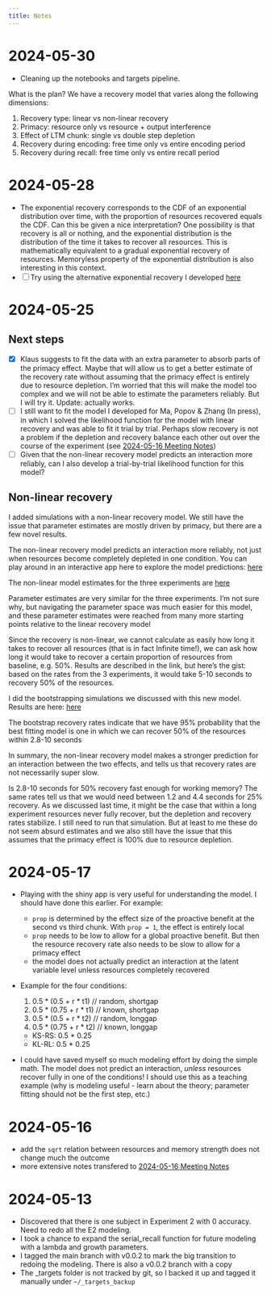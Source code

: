 ```yaml
---
title: Notes
---
```


# 2024-05-30

- Cleaning up the notebooks and targets pipeline.

What is the plan? We have a recovery model that varies along the following dimensions:

1. Recovery type: linear vs non-linear recovery
2. Primacy: resource only vs resource + output interference
3. Effect of LTM chunk: single vs double step depletion
4. Recovery during encoding: free time only vs entire encoding period
5. Recovery during recall: free time only vs entire recall period

# 2024-05-28

- The exponential recovery corresponds to the CDF of an exponential distribution over time, with the proportion of resources recovered equals the CDF. Can this be given a nice interpretation? One possibility is that recovery is all or nothing, and the exponential distribution is the distribution of the time it takes to recover all resources. This is mathematically equivalent to a gradual exponential recovery of resources. Memoryless property of the exponential distribution is also interesting in this context. 
- [ ] Try using the alternative exponential recovery I developed [here](notebooks/linear-recovery-random-variable.qmd)

# 2024-05-25

## Next steps

- [X] Klaus suggests to fit the data with an extra parameter to absorb parts of the primacy effect. Maybe that will allow us to get a better estimate of the recovery rate without assuming that the primacy effect is entirely due to resource depletion. I'm worried that this will make the model too complex and we will not be able to estimate the parameters reliably. But I will try it. Update: actually works.
- [ ] I still want to fit the model I developed for Ma, Popov & Zhang (In press), in which I solved the likelihood function for the model with linear recovery and was able to fit it trial by trial. Perhaps slow recovery is not a problem if the depletion and recovery balance each other out over the course of the experiment (see [2024-05-16 Meeting Notes](dev-notebooks/2024-05-16-meeting.qmd#modeling-left-to-do))
- [ ] Given that the non-linear recovery model predicts an interaction more reliably, can I also develop a trial-by-trial likelihood function for this model?

## Non-linear recovery

I added simulations with a non-linear recovery model. We still have the issue that parameter estimates are mostly driven by primacy, but there are a few novel results.
 
The non-linear recovery model predicts an interaction more reliably, not just when resources become completely depleted in one condition. You can play around in an interactive app here to explore the model predictions: [here](https://venpopov.github.io/ltmTimeBenefit/quarto/notebooks/non_linear_recovery.html)
 
The non-linear model estimates for the three experiments are [here](https://venpopov.github.io/ltmTimeBenefit/quarto/notebooks/model3_basic_fits.html)
 
Parameter estimates are very similar for the three experiments. I’m not sure why, but navigating the parameter space was much easier for this model, and these parameter estimates were reached from many more starting points relative to the linear recovery model
 
Since the recovery is non-linear, we cannot calculate as easily how long it takes to recover all resources (that is in fact Infinite time!), we can ask how long it would take to recover a certain proportion of resources from baseline, e.g. 50%. Results are described in the link, but here’s the gist: based on the rates from the 3 experiments, it would take 5-10 seconds to recovery 50% of the resources.
 
I did the bootstrapping simulations we discussed with this new model. Results are here: [here](https://venpopov.github.io/ltmTimeBenefit/quarto/notebooks/model3_bootstrap.html)

The bootstrap recovery rates indicate that we have 95% probability that the best fitting model is one in which we can recover 50% of the resources within 2.8-10 seconds
 
In summary, the non-linear recovery model makes a stronger prediction for an interaction between the two effects, and tells us that recovery rates are not necessarily super slow.
 
Is 2.8-10 seconds for 50% recovery fast enough for working memory? The same rates tell us that we would need between 1.2 and 4.4 seconds for 25% recovery. As we discussed last time, it might be the case that within a long experiment resources never fully recover, but the depletion and recovery rates stabilize. I still need to run that simulation. But at least to me these do not seem absurd estimates and we also still have the issue that this assumes that the primacy effect is 100% due to resource depletion.

# 2024-05-17

- Playing with the shiny app is very useful for understanding the model. I should have done this earlier. For example:
   - `prop` is determined by the effect size of the proactive benefit at the second vs third chunk. With `prop = 1`, the effect is entirely local
   - `prop` needs to be low to allow for a global proactive benefit. But then the resource recovery rate also needs to be slow to allow for a primacy effect
   - the model does not actually predict an interaction at the latent variable level unless resources completely recovered

- Example for the four conditions:

   1. 0.5 * (0.5 + r * t1)    // random, shortgap 
   2. 0.5 * (0.75 + r * t1)   // known, shortgap
   3. 0.5 * (0.5 + r * t2)    // random, longgap
   4. 0.5 * (0.75 + r * t2)   // known, longgap

   - KS-RS: 0.5 * 0.25 
   - KL-RL: 0.5 * 0.25

- I could have saved myself so much modeling effort by doing the simple math. The model does not predict an interaction, *unless* resources recover fully in one of the conditions! I should use this as a teaching example (why is modeling useful - learn about the theory; parameter fitting should not be the first step, etc.)

# 2024-05-16

- add the `sqrt` relation between resources and memory strength does not change much the outcome
- more extensive notes transfered to [2024-05-16 Meeting Notes](dev-notebooks/2024-05-16-meeting.qmd)

# 2024-05-13

- Discovered that there is one subject in Experiment 2 with 0 accuracy. Need to redo all the E2 modeling.
- I took a chance to expand the serial_recall function for future modeling with a lambda and growth parameters.
- I tagged the main branch with v0.0.2 to mark the big transition to redoing the modeling. There is also a v0.0.2 branch with a copy
- The _targets folder is not tracked by git, so I backed it up and tagged it manually under `~/_targets_backup`

